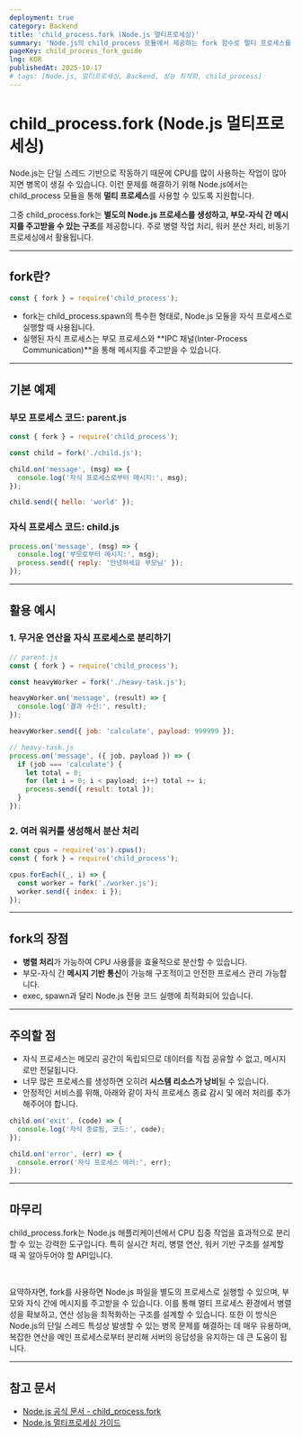 ```yaml
---
deployment: true
category: Backend
title: 'child_process.fork (Node.js 멀티프로세싱)'
summary: 'Node.js의 child_process 모듈에서 제공하는 fork 함수로 멀티 프로세스를 생성하고 메시지를 주고받는 방법을 배워봅니다.'
pageKey: child_process_fork_guide
lng: KOR
publishedAt: 2025-10-17
# tags: [Node.js, 멀티프로세싱, Backend, 성능 최적화, child_process]
---
```


# child_process.fork (Node.js 멀티프로세싱)

Node.js는 단일 스레드 기반으로 작동하기 때문에 CPU를 많이 사용하는 작업이 많아지면 병목이 생길 수 있습니다. 이런 문제를 해결하기 위해 Node.js에서는 <codeline>child_process</codeline> 모듈을 통해 **멀티 프로세스**를 사용할 수 있도록 지원합니다.

그중 <codeline>child_process.fork</codeline>는 **별도의 Node.js 프로세스를 생성하고, 부모-자식 간 메시지를 주고받을 수 있는 구조**를 제공합니다. 주로 병렬 작업 처리, 워커 분산 처리, 비동기 프로세싱에서 활용됩니다.

---

## fork란?

```javascript title="child_process-fork" showLineNumbers
const { fork } = require('child_process');
```

- <codeline>fork</codeline>는 <codeline>child_process.spawn</codeline>의 특수한 형태로, Node.js 모듈을 자식 프로세스로 실행할 때 사용됩니다.
- 실행된 자식 프로세스는 부모 프로세스와 **IPC 채널(Inter-Process Communication)**을 통해 메시지를 주고받을 수 있습니다.

---

## 기본 예제

### 부모 프로세스 코드: parent.js

```javascript title="child_process-fork" showLineNumbers
const { fork } = require('child_process');

const child = fork('./child.js');

child.on('message', (msg) => {
  console.log('자식 프로세스로부터 메시지:', msg);
});

child.send({ hello: 'world' });
```

### 자식 프로세스 코드: child.js

```javascript title="child_process-fork" showLineNumbers
process.on('message', (msg) => {
  console.log('부모로부터 메시지:', msg);
  process.send({ reply: '안녕하세요 부모님' });
});
```

---

## 활용 예시

### 1. 무거운 연산을 자식 프로세스로 분리하기

```javascript title="child_process-fork" showLineNumbers
// parent.js
const { fork } = require('child_process');

const heavyWorker = fork('./heavy-task.js');

heavyWorker.on('message', (result) => {
  console.log('결과 수신:', result);
});

heavyWorker.send({ job: 'calculate', payload: 999999 });
```

```javascript title="child_process-fork" showLineNumbers
// heavy-task.js
process.on('message', ({ job, payload }) => {
  if (job === 'calculate') {
    let total = 0;
    for (let i = 0; i < payload; i++) total += i;
    process.send({ result: total });
  }
});
```

### 2. 여러 워커를 생성해서 분산 처리

```javascript title="child_process-fork" showLineNumbers
const cpus = require('os').cpus();
const { fork } = require('child_process');

cpus.forEach((_, i) => {
  const worker = fork('./worker.js');
  worker.send({ index: i });
});
```

---

## fork의 장점

- **병렬 처리**가 가능하여 CPU 사용률을 효율적으로 분산할 수 있습니다.
- 부모-자식 간 **메시지 기반 통신**이 가능해 구조적이고 안전한 프로세스 관리 가능합니다.
- <codeline>exec</codeline>, <codeline>spawn</codeline>과 달리 Node.js 전용 코드 실행에 최적화되어 있습니다.

---

## 주의할 점

- 자식 프로세스는 메모리 공간이 독립되므로 데이터를 직접 공유할 수 없고, 메시지로만 전달됩니다.
- 너무 많은 프로세스를 생성하면 오히려 **시스템 리소스가 낭비**될 수 있습니다.
- 안정적인 서비스를 위해, 아래와 같이 자식 프로세스 종료 감시 및 에러 처리를 추가해주어야 합니다.

```javascript title="child_process-fork" showLineNumbers
child.on('exit', (code) => {
  console.log('자식 종료됨, 코드:', code);
});

child.on('error', (err) => {
  console.error('자식 프로세스 에러:', err);
});
```

---

## 마무리

<codeline>child_process.fork</codeline>는 Node.js 애플리케이션에서 CPU 집중 작업을 효과적으로 분리할 수 있는 강력한 도구입니다. 특히 실시간 처리, 병렬 연산, 워커 기반 구조를 설계할 때 꼭 알아두어야 할 API입니다.

<br />

요약하자면, fork를 사용하면 Node.js 파일을 별도의 프로세스로 실행할 수 있으며, 부모와 자식 간에 메시지를 주고받을 수 있습니다. 이를 통해 멀티 프로세스 환경에서 병렬성을 확보하고, 연산 성능을 최적화하는 구조를 설계할 수 있습니다. 또한 이 방식은 Node.js의 단일 스레드 특성상 발생할 수 있는 병목 문제를 해결하는 데 매우 유용하며, 복잡한 연산을 메인 프로세스로부터 분리해 서버의 응답성을 유지하는 데 큰 도움이 됩니다.

---

## 참고 문서

- [Node.js 공식 문서 - child_process.fork](https://nodejs.org/api/child_process.html#child_process_child_process_fork_modulepath_args_options)
- [Node.js 멀티프로세싱 가이드](https://nodejs.org/api/child_process.html)

